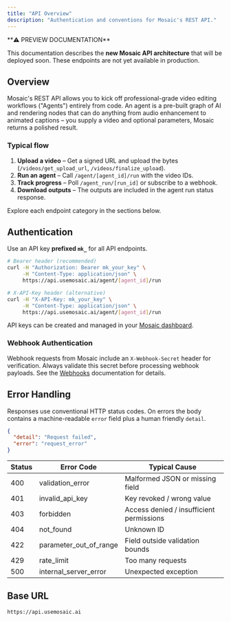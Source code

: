 ```yaml
---
title: "API Overview"
description: "Authentication and conventions for Mosaic's REST API."
---
```


<Warning>
**⚠️ PREVIEW DOCUMENTATION**

This documentation describes the **new Mosaic API architecture** that will be deployed soon. These endpoints are not yet available in production.
</Warning>

## Overview

Mosaic's REST API allows you to kick off professional-grade video editing workflows ("Agents") entirely from code. An agent is a pre-built graph of AI and rendering nodes that can do anything from audio enhancement to animated captions – you supply a video and optional parameters, Mosaic returns a polished result.

### Typical flow

1. **Upload a video** – Get a signed URL and upload the bytes (`/videos/get_upload_url`, `/videos/finalize_upload`).
2. **Run an agent** – Call `/agent/[agent_id]/run` with the video IDs.
3. **Track progress** – Poll `/agent_run/[run_id]` or subscribe to a webhook.
4. **Download outputs** – The outputs are included in the agent run status response.

Explore each endpoint category in the sections below.

## Authentication

Use an API key **prefixed `mk_`** for all API endpoints.

```bash
# Bearer header (recommended)
curl -H "Authorization: Bearer mk_your_key" \
     -H "Content-Type: application/json" \
     https://api.usemosaic.ai/agent/[agent_id]/run

# X-API-Key header (alternative)
curl -H "X-API-Key: mk_your_key" \
     -H "Content-Type: application/json" \
     https://api.usemosaic.ai/agent/[agent_id]/run
```

API keys can be created and managed in your [Mosaic dashboard](https://app.usemosaic.ai).

### Webhook Authentication

Webhook requests from Mosaic include an `X-Webhook-Secret` header for verification. Always validate this secret before processing webhook payloads. See the [Webhooks](/overview/webhooks) documentation for details.



## Error Handling

Responses use conventional HTTP status codes. On errors the body contains a machine-readable `error` field plus a human friendly `detail`.

```json
{
  "detail": "Request failed",
  "error": "request_error"
}
```

| Status | Error Code | Typical Cause |
| --- | --- | --- |
| 400 | validation_error | Malformed JSON or missing field |
| 401 | invalid_api_key | Key revoked / wrong value |
| 403 | forbidden | Access denied / insufficient permissions |
| 404 | not_found | Unknown ID |
| 422 | parameter_out_of_range | Field outside validation bounds |
| 429 | rate_limit | Too many requests |
| 500 | internal_server_error | Unexpected exception |

## Base URL

```text
https://api.usemosaic.ai
```
